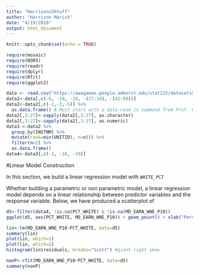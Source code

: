 ```yaml
---
title: "HarrisonsShtuff"
author: "Harrison Marick"
date: "4/19/2018"
output: html_document
---
```


```r
knitr::opts_chunk$set(echo = TRUE)
```


```r
require(mosaic)
require(NSM3)
require(readr)
require(dplyr)
require(Rfit)
require(ggplot2)
```


```r
data <- read.csv("https://awagaman.people.amherst.edu/stat225/datasetsS2018/groupDdata.csv")
data2<-data[,c(-6, -18, -19, -(27:34), -(42:89))] 
data2<-data2[,c(-2,-3,-5)] %>%
  as.data.frame() # Must start with a data-read in command from Prof. Wagaman
data2[,3:27]<-sapply(data2[,3:27], as.character)
data2[,3:27]<-sapply(data2[,3:27], as.numeric)
data3 <-data2 %>%
  group_by(INSTNM) %>%
  mutate(rank=min(UNITID), n=n()) %>%
  filter(n<2) %>%
  as.data.frame()
data4<-data3[,c(-1, -28, -29)]
```




#Linear Model Construction

In this section, we build a linear regression model with `WHITE_PCT` 

Whether building a parametric or non parametric model, a linear regression model depends on a linear relationship between predictor variables and the response variable. Below, we have produced a scatterplot of 

```r
d5<-filter(data4, !is.na(PCT_WHITE) & !is.na(MD_EARN_WNE_P10))
ggplot(d5, aes(PCT_WHITE, MD_EARN_WNE_P10)) + geom_point() + xlab("Percentage White") + ylab("Median Earnings 10 Years After Entry") + ggtitle("Earnings for Students Working")
```

```r
lin<-lm(MD_EARN_WNE_P10~PCT_WHITE, data=d5)
summary(lin)
plot(lin, which=1)
plot(lin, which=2)
histogram(lin$residuals, breaks="Scott") #giant right skew
```




```r
nonP<-rfit(MD_EARN_WNE_P10~PCT_WHITE, data=d5)
summary(nonP)
```



